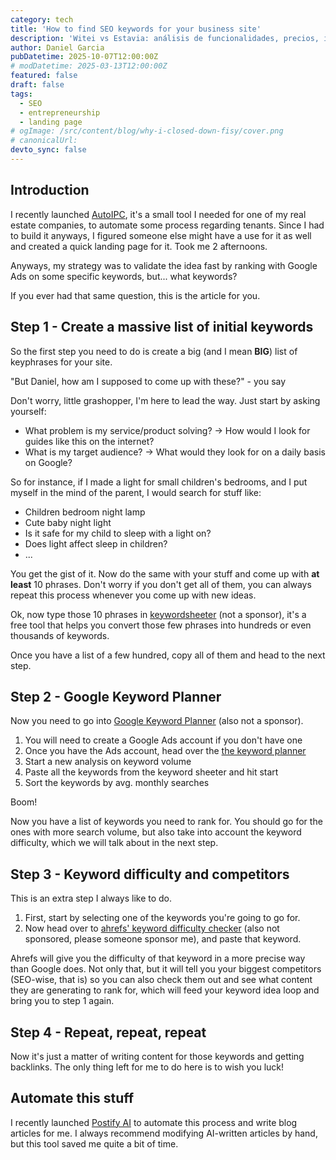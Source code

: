 ```yaml
---
category: tech
title: 'How to find SEO keywords for your business site'
description: 'Witei vs Estavia: análisis de funcionalidades, precios, integraciones y soporte. Compara y elige el CRM inmobiliario que mejor se adapta a tu agencia.'
author: Daniel Garcia
pubDatetime: 2025-10-07T12:00:00Z
# modDatetime: 2025-03-13T12:00:00Z
featured: false
draft: false
tags:
  - SEO
  - entrepreneurship
  - landing page
# ogImage: /src/content/blog/why-i-closed-down-fisy/cover.png
# canonicalUrl:
devto_sync: false
---
```


## Introduction

I recently launched [AutoIPC](https://autoipc.es), it's a small tool I needed for one of my real estate companies, to automate some process regarding tenants. Since I had to build it anyways, I figured someone else might have a use for it as well and created a quick landing page for it. Took me 2 afternoons.

Anyways, my strategy was to validate the idea fast by ranking with Google Ads on some specific keywords, but... what keywords?

If you ever had that same question, this is the article for you.

## Step 1 - Create a massive list of initial keywords

So the first step you need to do is create a big (and I mean **BIG**) list of keyphrases for your site.

"But Daniel, how am I supposed to come up with these?" - you say

Don't worry, little grashopper, I'm here to lead the way. Just start by asking yourself:

- What problem is my service/product solving? -> How would I look for guides like this on the internet?
- What is my target audience? -> What would they look for on a daily basis on Google?

So for instance, if I made a light for small children's bedrooms, and I put myself in the mind of the parent, I would search for stuff like:

- Children bedroom night lamp
- Cute baby night light
- Is it safe for my child to sleep with a light on?
- Does light affect sleep in children?
- ...

You get the gist of it. Now do the same with your stuff and come up with **at least** 10 phrases. Don't worry if you don't get all of them, you can always repeat this process whenever you come up with new ideas.

Ok, now type those 10 phrases in [keywordsheeter](https://keywordsheeter.com/) (not a sponsor), it's a free tool that helps you convert those few phrases into hundreds or even thousands of keywords.

Once you have a list of a few hundred, copy all of them and head to the next step.

## Step 2 - Google Keyword Planner

Now you need to go into [Google Keyword Planner](https://business.google.com/ad-tools/keyword-planner/) (also not a sponsor).

1. You will need to create a Google Ads account if you don't have one
2. Once you have the Ads account, head over the [the keyword planner](https://ads.google.com/aw/keywordplanner/home)
3. Start a new analysis on keyword volume
4. Paste all the keywords from the keyword sheeter and hit start
5. Sort the keywords by avg. monthly searches

Boom!

Now you have a list of keywords you need to rank for. You should go for the ones with more search volume, but also take into account the keyword difficulty, which we will talk about in the next step.

## Step 3 - Keyword difficulty and competitors

This is an extra step I always like to do.

1. First, start by selecting one of the keywords you're going to go for.
2. Now head over to [ahrefs' keyword difficulty checker](https://ahrefs.com/keyword-difficulty) (also not sponsored, please someone sponsor me), and paste that keyword.

Ahrefs will give you the difficulty of that keyword in a more precise way than Google does. Not only that, but it will tell you your biggest competitors (SEO-wise, that is) so you can also check them out and see what content they are generating to rank for, which will feed your keyword idea loop and bring you to step 1 again.

## Step 4 - Repeat, repeat, repeat

Now it's just a matter of writing content for those keywords and getting backlinks. The only thing left for me to do here is to wish you luck!

## Automate this stuff

I recently launched [Postify AI](https://postifyai.com) to automate this process and write blog articles for me. I always recommend modifying AI-written articles by hand, but this tool saved me quite a bit of time.
